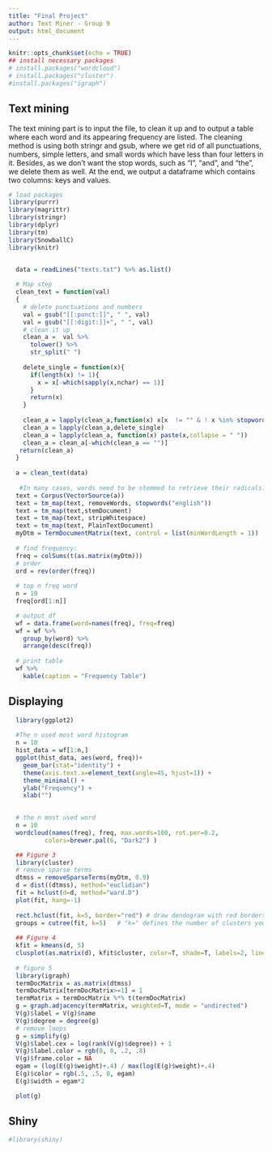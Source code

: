 ```yaml
---
title: "Final Project"
author: Text Miner - Group 9
output: html_document
---
```


```r
knitr::opts_chunk$set(echo = TRUE)
## install necessary packages
# install.packages("wordcloud")
# install.packages("cluster")
#install.packages("igraph")

```

## Text mining

The text mining part is to input the file, to clean it up and to output a table where each word and its appearing frequency are listed. The cleaning method is using both stringr and gsub, where we get rid of all punctuations, numbers, simple letters, and small words which have less than four letters in it. Besides, as we don't want the stop words, such as "I", "and", and "the", we delete them as well. At the end, we output a dataframe which contains two columns: keys and values.

```r
# load packages
library(purrr)
library(magrittr)
library(stringr)
library(dplyr)
library(tm)
library(SnowballC)
library(knitr)


  data = readLines("texts.txt") %>% as.list()
  
  # Map step
  clean_text = function(val)
  {
    # delete punctuations and numbers
    val = gsub("[[:punct:]]", " ", val)
    val = gsub("[[:digit:]]+", " ", val)
    # clean it up
    clean_a =  val %>%
      tolower() %>%
      str_split(" ") 
    
    delete_single = function(x){
      if(length(x) != 1){
        x = x[-which(sapply(x,nchar) == 1)]
      }
      return(x)
    }
    
    clean_a = lapply(clean_a,function(x) x[x  != "" & ! x %in% stopwords("en")])
    clean_a = lapply(clean_a,delete_single)
    clean_a = lapply(clean_a, function(x) paste(x,collapse = " "))
    clean_a = clean_a[-which(clean_a == "")]
   return(clean_a)
  }
  
  a = clean_text(data)
  
   #In many cases, words need to be stemmed to retrieve their radicals. For instance, "example" and "examples" are both stemmed to "exampl". However, after that, one may want to complete the stems to their original forms, so that the words would look "normal".
  text = Corpus(VectorSource(a))
  text = tm_map(text, removeWords, stopwords("english"))
  text = tm_map(text,stemDocument)  
  text = tm_map(text, stripWhitespace) 
  text = tm_map(text, PlainTextDocument) 
  myDtm = TermDocumentMatrix(text, control = list(minWordLength = 1))
   
  # find frequency: 
  freq = colSums(t(as.matrix(myDtm)))
  # order   
  ord = rev(order(freq))
  
  # top n freq word 
  n = 10
  freq[ord[1:n]]

  # output df
  wf = data.frame(word=names(freq), freq=freq) 
  wf = wf %>%
    group_by(word) %>% 
    arrange(desc(freq))
  
  # print table
  wf %>%
    kable(caption = "Frequency Table")

```

## Displaying

```r

  library(ggplot2)
  
  #The n used most word histogram
  n = 10
  hist_data = wf[1:n,]
  ggplot(hist_data, aes(word, freq))+
    geom_bar(stat="identity") +
    theme(axis.text.x=element_text(angle=45, hjust=1)) +
    theme_minimal() + 
    ylab("Frequency") +
    xlab("")
     

  # the n most used word 
  n = 10
  wordcloud(names(freq), freq, max.words=100, rot.per=0.2, 
          colors=brewer.pal(6, "Dark2") )   

  ## Figure 3 
  library(cluster)   
  # remove sparse terms
  dtmss = removeSparseTerms(myDtm, 0.9) 
  d = dist((dtmss), method="euclidian")
  fit = hclust(d=d, method="ward.D")   
  plot(fit, hang=-1)   
  
  rect.hclust(fit, k=5, border="red") # draw dendogram with red borders around the 5 clusters   
  groups = cutree(fit, k=5)   # "k=" defines the number of clusters you are using   
  
  ## Figure 4
  kfit = kmeans(d, 5)   
  clusplot(as.matrix(d), kfit$cluster, color=T, shade=T, labels=2, lines=0)
  
  # figure 5
  library(igraph)
  termDocMatrix = as.matrix(dtmss)
  termDocMatrix[termDocMatrix>=1] = 1
  termMatrix = termDocMatrix %*% t(termDocMatrix)
  g = graph.adjacency(termMatrix, weighted=T, mode = "undirected")
  V(g)$label = V(g)$name
  V(g)$degree = degree(g)
  # remove loops
  g = simplify(g)
  V(g)$label.cex = log(rank(V(g)$degree)) + 1
  V(g)$label.color = rgb(0, 0, .2, .8)
  V(g)$frame.color = NA
  egam = (log(E(g)$weight)+.4) / max(log(E(g)$weight)+.4)
  E(g)$color = rgb(.5, .5, 0, egam)
  E(g)$width = egam*2

  plot(g)

```


## Shiny

```r
#library(shiny)


```